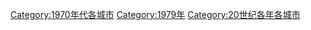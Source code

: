 [[Category:1970年代各城市|Category:1970年代各城市]]
[[Category:1979年|Category:1979年]]
[[Category:20世纪各年各城市|Category:20世纪各年各城市]]